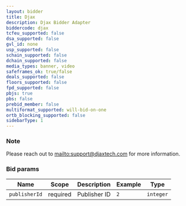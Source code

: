 ```yaml
---
layout: bidder
title: Djax
description: Djax Bidder Adapter
biddercode: djax
tcfeu_supported: false
dsa_supported: false
gvl_id: none
usp_supported: false
schain_supported: false
dchain_supported: false
media_types: banner, video
safeframes_ok: true/false
deals_supported: false
floors_supported: false
fpd_supported: false
pbjs: true
pbs: false
prebid_member: false
multiformat_supported: will-bid-on-one
ortb_blocking_supported: false
sidebarType: 1
---
```


### Note

Please reach out to [mailto:support@djaxtech.com](support@djaxtech.com) for more information.

### Bid params


| Name          | Scope                      | Description          | Example            | Type      |
|---------------|----------------------------|----------------------|--------------------|-----------|
| `publisherId` |        required            |    Publisher ID      |         `2`        | `integer` |
